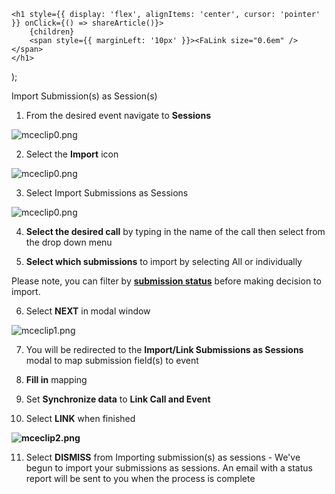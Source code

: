 

    <h1 style={{ display: 'flex', alignItems: 'center', cursor: 'pointer' }} onClick={() => shareArticle()}>
        {children} 
        <span style={{ marginLeft: '10px' }}><FaLink size="0.6em" /></span>
    </h1>
);

<ToastContainer />

<ClickableTitle>Import Submission(s) as Session(s)</ClickableTitle>




1. From the desired event navigate to **Sessions**


![mceclip0.png](../../../resources/article-images/4936850877331-Import-Submission-s-as-Session-s_1.png)


2. Select the **Import** icon


![mceclip0.png](../../../resources/article-images/4936850877331-Import-Submission-s-as-Session-s_2.png)


3. Select Import Submissions as Sessions


![mceclip0.png](../../../resources/article-images/4936850877331-Import-Submission-s-as-Session-s_3.png)


4. **Select the desired call** by typing in the name of the call then select from the drop down menu 


5. **Select which submissions** to import by selecting All or individually


Please note, you can filter by [**submission status**](https://docs-for-customers.slayte.com/hc/en-us/articles/4413466153491-Change-Submission-s-Status) before making decision to import.


6. Select **NEXT** in modal window


![mceclip1.png](../../../resources/article-images/4936850877331-Import-Submission-s-as-Session-s_4.png)


7. You will be redirected to the **Import/Link Submissions as Sessions** modal to map submission field(s) to event


8. **Fill in** mapping


9. Set **Synchronize data** to **Link Call and Event**


10. Select **LINK** when finished


**![mceclip2.png](../../../resources/article-images/4936850877331-Import-Submission-s-as-Session-s_5.png)**


11. Select **DISMISS** from Importing submission(s) as sessions - We've begun to import your submissions as sessions. An email with a status report will be sent to you when the process is complete



